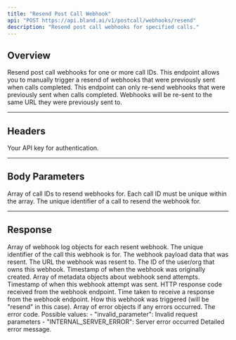 ```yaml
---
title: "Resend Post Call Webhook" 
api: "POST https://api.bland.ai/v1/postcall/webhooks/resend"
description: "Resend post call webhooks for specified calls."
---
```


## Overview

Resend post call webhooks for one or more call IDs. This endpoint allows you to manually trigger a resend of webhooks that were previously sent when calls completed. This endpoint can only re-send webhooks that were previously sent when calls completed. Webhooks will be re-sent to the same URL they were previously sent to.

---

## Headers

<ParamField header="authorization" type="string" required>
  Your API key for authentication.
</ParamField>

---

## Body Parameters

<ParamField body="call_ids" type="string[]" required>
  Array of call IDs to resend webhooks for. Each call ID must be unique within the array.
  <Expandable title="Array Item Properties">
    <ResponseField name="call_id" type="string">
      The unique identifier of a call to resend the webhook for.
    </ResponseField>
  </Expandable>
</ParamField>

---

## Response

<ResponseField name="data" type="array">
  Array of webhook log objects for each resent webhook.
  <Expandable title="Array Item Properties">
    <ResponseField name="call_id" type="string">
      The unique identifier of the call this webhook is for.
    </ResponseField>
    <ResponseField name="payload" type="object">
      The webhook payload data that was resent.
    </ResponseField>
    <ResponseField name="url" type="string">
      The URL the webhook was resent to.
    </ResponseField>
    <ResponseField name="user_id" type="string">
      The ID of the user/org that owns this webhook.
    </ResponseField>
    <ResponseField name="created_at" type="string">
      Timestamp of when the webhook was originally created.
    </ResponseField>
    <ResponseField name="metadata" type="array">
      Array of metadata objects about webhook send attempts.
      <Expandable title="Array Item Properties">
        <ResponseField name="sent_at" type="string">
          Timestamp of when this webhook attempt was sent.
        </ResponseField>
        <ResponseField name="response_code" type="integer">
          HTTP response code received from the webhook endpoint.
        </ResponseField>
        <ResponseField name="response_time" type="string">
          Time taken to receive a response from the webhook endpoint.
        </ResponseField>
        <ResponseField name="send_type" type="string">
          How this webhook was triggered (will be "resend" in this case).
        </ResponseField>
      </Expandable>
    </ResponseField>
  </Expandable>
</ResponseField>

<ResponseField name="errors" type="array">
  Array of error objects if any errors occurred.
  <Expandable title="Array Item Properties">
    <ResponseField name="error" type="string">
      The error code. Possible values:
      - "invalid_parameter": Invalid request parameters
      - "INTERNAL_SERVER_ERROR": Server error occurred
    </ResponseField>
    <ResponseField name="message" type="string">
      Detailed error message.
    </ResponseField>
  </Expandable>
</ResponseField>
